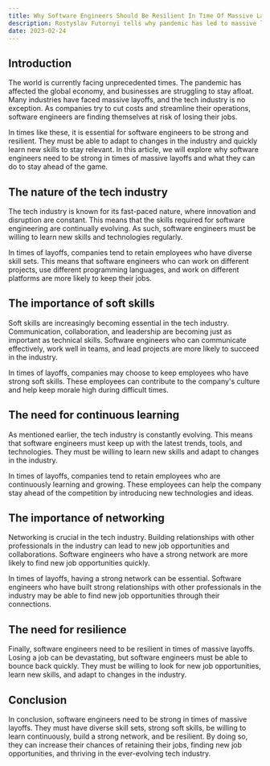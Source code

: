 ```yaml
---
title: Why Software Engineers Should Be Resilient In Time Of Massive Laid-Offs?
description: Rostyslav Futornyi tells why pandemic has led to massive layoffs across various industries, including the tech industry. In such times, software engineers need to be strong and resilient to stay relevant and keep their jobs. This requires them to have diverse skill sets, strong soft skills, continuously learn new technologies, build a strong network, and be resilient in the face of job loss. Companies tend to retain employees who possess these qualities, as they can contribute to the company's culture, help keep morale high, and introduce new technologies and ideas to stay ahead of the competition.
date: 2023-02-24
---
```


## Introduction

The world is currently facing unprecedented times. The pandemic has affected the global economy, and businesses are struggling to stay afloat. Many industries have faced massive layoffs, and the tech industry is no exception. As companies try to cut costs and streamline their operations, software engineers are finding themselves at risk of losing their jobs.

In times like these, it is essential for software engineers to be strong and resilient. They must be able to adapt to changes in the industry and quickly learn new skills to stay relevant. In this article, we will explore why software engineers need to be strong in times of massive layoffs and what they can do to stay ahead of the game.

## The nature of the tech industry

The tech industry is known for its fast-paced nature, where innovation and disruption are constant. This means that the skills required for software engineering are continually evolving. As such, software engineers must be willing to learn new skills and technologies regularly.

In times of layoffs, companies tend to retain employees who have diverse skill sets. This means that software engineers who can work on different projects, use different programming languages, and work on different platforms are more likely to keep their jobs.

## The importance of soft skills

Soft skills are increasingly becoming essential in the tech industry. Communication, collaboration, and leadership are becoming just as important as technical skills. Software engineers who can communicate effectively, work well in teams, and lead projects are more likely to succeed in the industry.

In times of layoffs, companies may choose to keep employees who have strong soft skills. These employees can contribute to the company's culture and help keep morale high during difficult times.

## The need for continuous learning

As mentioned earlier, the tech industry is constantly evolving. This means that software engineers must keep up with the latest trends, tools, and technologies. They must be willing to learn new skills and adapt to changes in the industry.

In times of layoffs, companies tend to retain employees who are continuously learning and growing. These employees can help the company stay ahead of the competition by introducing new technologies and ideas.

## The importance of networking

Networking is crucial in the tech industry. Building relationships with other professionals in the industry can lead to new job opportunities and collaborations. Software engineers who have a strong network are more likely to find new job opportunities quickly.

In times of layoffs, having a strong network can be essential. Software engineers who have built strong relationships with other professionals in the industry may be able to find new job opportunities through their connections.

## The need for resilience

Finally, software engineers need to be resilient in times of massive layoffs. Losing a job can be devastating, but software engineers must be able to bounce back quickly. They must be willing to look for new job opportunities, learn new skills, and adapt to changes in the industry.

## Conclusion

In conclusion, software engineers need to be strong in times of massive layoffs. They must have diverse skill sets, strong soft skills, be willing to learn continuously, build a strong network, and be resilient. By doing so, they can increase their chances of retaining their jobs, finding new job opportunities, and thriving in the ever-evolving tech industry.
